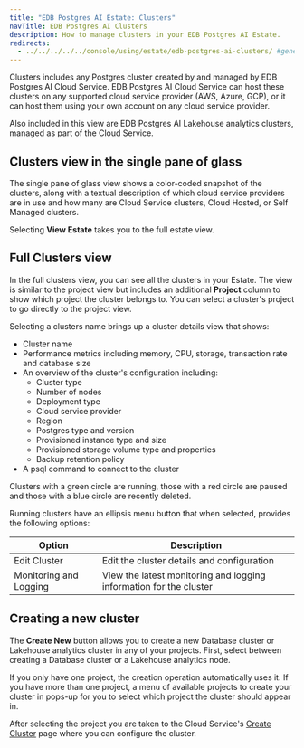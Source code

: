 ```yaml
---
title: "EDB Postgres AI Estate: Clusters"
navTitle: EDB Postgres AI Clusters
description: How to manage clusters in your EDB Postgres AI Estate.
redirects:
  - ../../../../../console/using/estate/edb-postgres-ai-clusters/ #generated for docs/hm/release-1.2
---
```


Clusters includes any Postgres cluster created by and managed by EDB Postgres AI Cloud Service. EDB Postgres AI Cloud Service can host these clusters on any supported cloud service provider (AWS, Azure, GCP), or it can host them using your own account on any cloud service provider. 

Also included in this view are EDB Postgres AI Lakehouse analytics clusters, managed as part of the Cloud Service. 

## Clusters view in the single pane of glass

The single pane of glass view shows a color-coded snapshot of the clusters, along with a textual description of which cloud service providers are in use and how many are Cloud Service clusters, Cloud Hosted, or Self Managed clusters.

Selecting **View Estate** takes you to the full estate view.

## Full Clusters view

In the full clusters view, you can see all the clusters in your Estate. The view is similar to the project view but includes an additional **Project** column to show which project the cluster belongs to. You can select a cluster's project to go directly to the project view.

Selecting a clusters name brings up a cluster details view that shows:
* Cluster name
* Performance metrics including memory, CPU, storage, transaction rate and database size
* An overview of the cluster's configuration including:
  * Cluster type
  * Number of nodes
  * Deployment type
  * Cloud service provider
  * Region
  * Postgres type and version
  * Provisioned instance type and size
  * Provisioned storage volume type and properties
  * Backup retention policy
* A psql command to connect to the cluster

Clusters with a green circle are running, those with a red circle are paused and those with a blue circle are recently deleted.

Running clusters have an ellipsis menu button that when selected, provides the following options:

| Option                                       | Description                                      |
|----------------------------------------------|--------------------------------------------------|
Edit Cluster           | Edit the cluster details and configuration
Monitoring and Logging | View the latest monitoring and logging information for the cluster

## Creating a new cluster

The **Create New** button allows you to create a new Database cluster or Lakehouse analytics cluster in any of your projects. First, select between creating a Database cluster or a  Lakehouse analytics node. 

If you only have one project, the creation operation automatically uses it. If you have more than one project, a menu of available projects to create your cluster in pops-up for you to select which project the cluster should appear in.

After selecting the project you are taken to the Cloud Service's [Create Cluster](/edb-postgres-ai/cloud-service/getting_started/creating_cluster/) page where you can configure the cluster.


